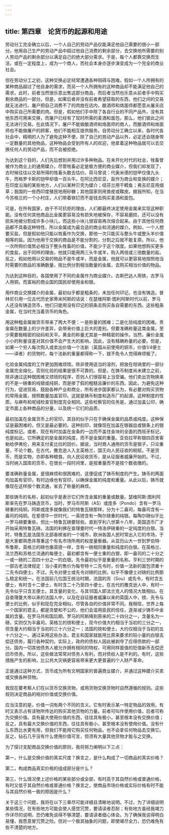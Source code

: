 ```yaml
---
---
---
```

title: 第四章　论货币的起源和用途
---

劳动分工完全确立以后，一个人自己的劳动产品仅能满足他自己需要的很小一部分。他用自己生产的劳动产品中超过他自己消费的剩余部分，去交换他所需要的别人劳动产品的剩余部分以满足自己的绝大部分需求。于是，每个人都靠交换而生活，或在一定程度上，成为一个商人，而社会本身亦逐步演变成为一个完全的商业社会。

但在劳动分工之初，这种交换必定经常遭遇各种阻碍与困难。假如一个人所拥有的某种商品超过了他自身的需求，而另一个人所拥有的这种商品却不能满足他自己的需求，此时，前者当然很乐意出售这部分商品，而后者当然也乐意从前者手中购买剩余商品的一部分。但是，如果后者并没有前者希望获取的东西，他们之间的交易就无法进行。屠户把自己消费不了的肉放在店内，酿酒师和烙面师都愿意从屠夫店中购买自己所需要的肉。但是，假如他们手中除了各自行业的不同产品外，没有其他东西可用来交换，而屠户已经有了现时所需的麦酒和面包，那么，他们彼此之间无法进行交易。在此情况下，屠户不能做酿酒师和烙面师的商人，而酿酒师和烙面师也不能做屠户的顾客，他们不能相互提供服务。自劳动分工确立以来，各时代各社会中，精明的人为了避免这种不便，除了自己的劳动产品以外，必定还会随身带一定数量的其他物品，这种物品会受到所有人的欢迎，他拿着这种物品就可以去交换任何人的劳动产品，而不会被拒绝。

为达到这个目的，人们先后想到并用过许多种物品。在未开化时代的社会，牲畜曾被作为商业上的通用媒介。尽管牲畜必定是极方便的商业媒介，但我们却发现了，古时候往往以交易所得的牲畜头数去估价。荷马曾说：代奥米德的铠甲仅值九头牛，而格罗卡斯的铠甲却值一百头牛。在阿比西尼亚，盐作为商业和变换的媒介；在印度沿海的某些地方，人们以某种贝壳为媒介；纽芬兰用干鳕鱼；弗吉尼亚用烟草；我国的一些西印度殖民地用砂糖；其他国家则用兽皮或鞣皮。据我所知，在当今苏格兰的一个小村庄，人们带着铁钉而不是钱去购买麦酒和面包。

可是，在所有国家，由于不可抗拒的理由，人们都最终决定使用金属来实现这种职能。没有任何其他商品比金属更容易没有损失地被保存，不容易磨损，还可以没有损失地被分割成许多小块儿，而这些小块儿很容易再次熔合起来。由于其他任何商品都不具备这种特性，所以金属成为最合适的商业和流通的媒介。例如，一个人想要买盐，但是假如他只能以牲畜作为交换，那他一次只能买与整头牛或整头羊价值相等的盐。因为他用于交换的商品是不能分割的，分割之后就不能复原。所以，他一次所购价值势必相当于整头牲畜的价值，不能少于这个限度。如果他想购买更多的食盐，出于同样的理由，他就只能用两三头牛或羊，购入两倍或三倍数量的盐。反之，假如他用以交易的物品不是牛或羊，而是金属，他就可以更容易地按照他当时需要的商品的准确数量，按比例分割相当数量的金属，去购买相当价值的物品。

为达到这种目的，各国使用了不同的金属作为商业媒介。古斯巴达人用铁，古罗马人用铜，而富裕的商业国的国民却使用金和银。

用作商业交换媒介的金属，最初似乎都是粗条的，未加任何印记，也没有铸造。普林尼引用一位古代历史家蒂米阿斯的话说：在瑟维阿斯·图利阿斯时代以前，罗马人还没有铸造货币，他们只能用没有印记的铜条去购买各自需要的东西。这些粗条金属，在当时充当着货币的角色。

用这种粗金属做货币带来了两大不便：一是称量的困难；二是化验纯度的困难。贵金属在数量上的少许差异，会带来价值上巨大的差别。但要准确称量这类金属，至少需要极精密的砝码和天平。黄金的称量尤其是一种精密的操作。当然，廉价金属小小的称量误差对其价值不会产生大的影响，因此，没有精确称量的必要。但是，如果一个穷人每次购入或卖出价值一个法新（英国从前使用的铜币，价值1/4便士——译者）的货物时，每个法新的重量都得称一下，就不免令人觉得麻烦极了。

化验金属纯度的工作更加困难烦琐。除非使用适当的溶剂，把放在坩埚里的一部分金属完全熔化，否则化验的结果是很不可靠的。但是，在铸币制度尚未建立之前，除非通过这种既困难又烦琐的程序，否则人们很容易上当受骗。他们卖出货物换来的不是一磅重的纯银或纯铜，而是掺了假的粗糙且廉价的东西。因此，为避免这种行为，促进贸易，鼓励各种产业和商业，所有进步国家都认为，有必要对购买货物的常用金属，按照数量加盖官印。这就是铸币制度和造币厂的起源。这种制度的性质，与麻布和呢绒检查官制度完全相同。这些检察官的任务是，通过加盖公印，确定市面上各种商品的分量，以及统一它们的品质。

最初加盖在金属货币上的官印，其目的似乎只在于确保金属的品质或纯度。这种保证是最困难的，但又是最必要的。这种刻印，就像现在加盖在银器皿或银条上的银纯度标记。或者，现在有时加盖在金条的一边而不盖住金块的全面的西班牙标记，也是如此。它所确定的是金属的纯度，而不是金属的重量。亚伯拉罕称银四百舍客勒给伊弗伦，用来支付麦比拉的田价。据说，当时商人通用的货币是银子，只论重量，不论个数。在古代，撒克逊人入主英格兰，国王向人民征收的税赋，不是货币，而是实物，亦即各种粮食。向人民征收货币，是从征服者威廉开始的。不过，当时纳入国库的货币，在很长一段时间里，是按重量而不是按个数收缴的。

要准确称量金属，是很麻烦和很困难的，这便促成了铸币制度的产生。铸币的两面均加盖有官印，有时边缘也有官印，以确保金属的纯度和重量。从此以后，铸币就像现在这样按个数流通，省去了称量的麻烦。

那些铸币的名称，起初似乎是表示它们所含金属的重量或数量。瑟维阿斯·图利阿斯率先在罗马铸造货币，当时，罗马币阿斯（AS）或庞多（Pondo）含有一罗马磅重的纯铜。阿斯或庞多就像我们的特鲁瓦磅那样，分为十二盎司，每盎司含有一盎司的纯铜。在爱德华一世时代，一英镑含有一陶尔磅重的纯银。每陶尔磅似乎比一罗马磅要重些，但比一特鲁瓦磅要轻些。直到亨利八世第十八年，英国造币厂才开始采用特鲁瓦磅。法国的利佛在查理曼时代一特洛伊磅重的一定纯度的白银。当时，特鲁瓦是法国东北部香槟省的一个城市，欧洲各国人民时常出入它的市场，于是大家都熟悉并尊重这个有名市场所用的权度量衡器。从亚历山大一世到罗伯特·布鲁斯，英格兰的磅也像英镑一样，含有一磅相同重量和纯度的白银。在英格兰、法兰西和苏格兰流通的每便士，最初都含有一便士重的白银，即一盎司的二十分之一或一磅的二百四十分之一的白银。先令最初似乎是重量的名称。亨利三世时期的一部古老法律规定：当小麦的售价为每夸特十二先令时，价值一法新的面包须重十二先令四便士。不过，先令对便士或先令对磅的比例，似乎不像便士对磅的比例那么稳定和统一。在法国前几位国王统治时期，法国的苏（Sou）或先令，有时含五便士，有时含十二便士，有时含二十乃至四十便士。在古代的撒克逊人中，有时一先令似乎只含五便士。其含量的变化，与其邻国人即法兰克人的情况大致相似。在自查理曼大帝以来的法国人中，以及在自征服者威廉以来的英国人中，镑、先令与便士的比例，似乎和现在完全相似，尽管各自的价值非常不同。我相信，世界上每一个国家的君主，都是贪婪和不公的，他们会滥用臣民的信任，逐渐减少铸币中金属的含量。在罗马共和国后期，罗马的阿斯降到原来的二十四分之一，含量名为一磅，实则仅为半盎司。英格兰的镑和便士，现今价值大约相当于当初的三分之一，但含量大约相当于当初的三十六分之一；法国的镑和便士，大约仅相当于当初的五十六分之一。通过采用这些办法，君主和国家就能用比原来要求的较小量的白银去偿还债务，履行各种契约。实际上，政府的债权人因此被剥夺了应得债款的一部分。国内一切其他债务人被允许拥有相同的特权，可用同样面值的贬值新币去偿还旧币债务。所以，这些做法常常对债务人有利，而对债权人是不利的。有时，这些措施产生的影响，比公共大灾祸更容易带来更大更普遍的个人财产革命。

正是通过这种方式，货币成为所有文明国家的普遍商业媒介，并通过这种媒介买卖或交换各种货物。

我现在要考察人们在以货币交换货物，或用货物交换货物时自然遵循的规则。这些规则决定商品的相对价值或交换价值。

应当注意的是，价值一词有两个不同的含义。它有时表示某一特定物品的效用，有时又表示占有该物所传达的购买其他货物的力量。前者可叫作使用价值，后者可称为交换价值。具有最大使用价值的东西，往往具有极小，甚至根本没有交换价值；反之，具有最大交换价值的东西，往往具有极小，甚至根本没有使用价值。没有什么东西比水更有用，但我们不能用它购买任何物品，也不会拿任何物品去交换它。反之，钻石几乎没有什么使用价值可言，但须有大量其他货物才能与之交换。

为了探讨支配商品交换价值的原则，我将努力阐明以下三点：

第一，什么是交换价值的真实尺度？换言之，是什么构成了一切商品的真实价格？

第二，构成商品真实价格的组成部分是什么？

第三，什么情况使上述价格的某些部分或全部，有时高于其自然价格或普通价格，有时又低于其自然价格或普通价格？换言之，使商品市场价格或实际价格有时不能与其自然价格一致的原因是什么？

关于这三个问题，我将在以下三章尽可能详细且清晰地说明。不过，为了详细说明某些情况，在有些地方可能会使人感觉冗赘，要请读者忍耐；有些地方虽经我竭力作详尽的说明，恐仍难免说得不够清楚，要请读者细心体会。为了确保我说得明白易懂，我愿意冒冗赘之险。但对一个极其抽象的问题，即使竭尽全力，恐仍难免有些不清楚的地方。
